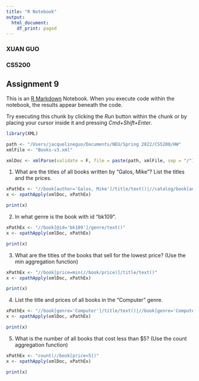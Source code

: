 ```yaml
---
title: "R Notebook"
output:
  html_document:
    df_print: paged
---
```

### XUAN GUO
### CS5200

## Assignment 9

This is an [R Markdown](http://rmarkdown.rstudio.com) Notebook. When you execute code within the notebook, the results appear beneath the code. 

Try executing this chunk by clicking the *Run* button within the chunk or by placing your cursor inside it and pressing *Cmd+Shift+Enter*. 

```r
library(XML)
```

```r
path <- "/Users/jacquelineguo/Documents/NEU/Spring 2022/CS5200/HW"
xmlFile <- "Books-v3.xml"

xmlDoc <- xmlParse(validate = F, file = paste(path, xmlFile, sep = "/"))
```

1. What are the titles of all books written by "Galos, Mike"? List the titles and the prices.

```r
xPathEx <- "//book[author='Galos, Mike']/title/text()|//catalog/book[author='Galos, Mike']/price/text()"
x <- xpathApply(xmlDoc, xPathEx)

print(x)
```

2. In what genre is the book with id "bk109".

```r
xPathEx <- "//book[@id='bk109']/genre/text()"
x <- xpathApply(xmlDoc, xPathEx)

print(x)
```

3. What are the titles of the books that sell for the lowest price? (Use the min aggregation function)

```r
xPathEx <- "//book[price=min(//book/price)]/title/text()"
x <- xpathApply(xmlDoc, xPathEx)

print(x)
```

4. List the title and prices of all books in the "Computer" genre.

```r
xPathEx <- "//book[genre='Computer']/title/text()|//book[genre='Computer']/price/text()"
x <- xpathApply(xmlDoc, xPathEx)

print(x)
```

5. What is the number of all books that cost less than $5? (Use the count aggregation function)

```r
xPathEx <- "count(//book[price<5])"
x <- xpathApply(xmlDoc, xPathEx)

print(x)
```
